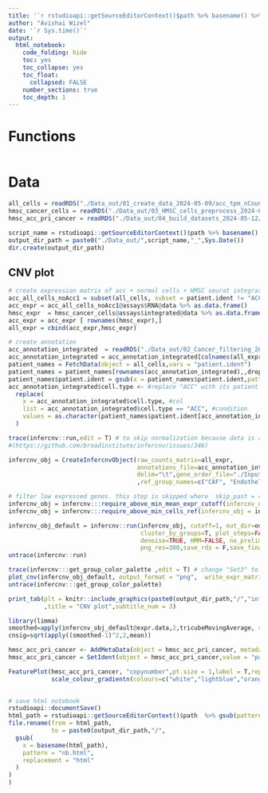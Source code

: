 ```yaml
---
title: '`r rstudioapi::getSourceEditorContext()$path %>% basename() %>% gsub(pattern = "\\.Rmd",replacement = "")`' 
author: "Avishai Wizel"
date: '`r Sys.time()`'
output: 
  html_notebook: 
    code_folding: hide
    toc: yes
    toc_collapse: yes
    toc_float: 
      collapsed: FALSE
    number_sections: true
    toc_depth: 1
---
```




# Functions

```r
```

# Data

```r
all_cells = readRDS("./Data_out/01_create_data_2024-05-09/acc_tpm_nCount_mito_no146_15k_with_ACC1.RDS")
hmsc_cancer_cells = readRDS("./Data_out/03_HMSC_cells_preprocess_2024-05-12/acc1_cancer_cells_2500features_integrated_V5.RDS")
hmsc_acc_pri_cancer = readRDS("./Data_out/04_build_datasets_2024-05-12/hmsc_acc_pri_cancer_processed.RDS")

```


```r
script_name = rstudioapi::getSourceEditorContext()$path %>% basename() %>% gsub(pattern = "\\.Rmd",replacement = "")
output_dir_path = paste0("./Data_out/",script_name,"_",Sys.Date())
dir.create(output_dir_path)

```


## CNV plot {.tabset}
```r
# create expression matrix of acc + normal cells + HMSC seurat integrated
acc_all_cells_noAcc1 = subset(all_cells, subset = patient.ident != "ACC1")
acc_expr = acc_all_cells_noAcc1@assays$RNA@data %>% as.data.frame()
hmsc_expr  = hmsc_cancer_cells@assays$integrated@data %>% as.data.frame()
acc_expr = acc_expr [ rownames(hmsc_expr),]
all_expr = cbind(acc_expr,hmsc_expr)

# create annotation
acc_annotation_integrated  = readRDS("./Data_out/02_Cancer_filtering_2024-05-12/cell_types.RDS")
acc_annotation_integrated = acc_annotation_integrated[colnames(all_expr),,drop = F]
patient_names = FetchData(object = all_cells,vars = "patient.ident") 
patient_names = patient_names[rownames(acc_annotation_integrated),,drop=F] 
patient_names$patient.ident = gsub(x = patient_names$patient.ident,pattern = "^ACC1$",replacement = "HMSC")
acc_annotation_integrated$cell.type <- #replace "ACC" with its patient name e.g "ACC7"
  replace(
    x = acc_annotation_integrated$cell.type, #col
    list = acc_annotation_integrated$cell.type == "ACC", #condition
    values = as.character(patient_names$patient.ident[acc_annotation_integrated$cell.type == "ACC"]) # replace with "ACC" patient names
  )
```



```r
trace(infercnv::run,edit = T) # to skip normalization because data is already normelized. change to skip_past = 4 in line 87
#(https://github.com/broadinstitute/infercnv/issues/346)
```


```r

infercnv_obj = CreateInfercnvObject(raw_counts_matrix=all_expr, 
                                    annotations_file=acc_annotation_integrated,
                                    delim="\t",gene_order_file="./Input_data/CNV/gencode_v19_gene_pos.txt"
                                    ,ref_group_names=c("CAF", "Endothelial", "WBC")) #groups of normal cells

# filter low expressed genes. this step is skipped where  skip_past = 4, so it needed to be done manually:
infercnv_obj = infercnv:::require_above_min_mean_expr_cutoff(infercnv_obj = infercnv_obj,min_mean_expr_cutoff = 1) 
infercnv_obj = infercnv:::require_above_min_cells_ref(infercnv_obj = infercnv_obj,min_cells_per_gene = 3)

infercnv_obj_default = infercnv::run(infercnv_obj, cutoff=1, out_dir=output_dir_path,
                                     cluster_by_groups=T, plot_steps=FALSE,
                                     denoise=TRUE, HMM=FALSE, no_prelim_plot=TRUE,
                                     png_res=300,save_rds = F,save_final_rds = T)
untrace(infercnv::run)


```


```r
trace(infercnv:::get_group_color_palette ,edit = T) # change "Set3" to "Set1" for more distinguishable colors
plot_cnv(infercnv_obj_default, output_format = "png",  write_expr_matrix = FALSE,out_dir = output_dir_path,png_res	=800,obs_title = "Malignant cells",ref_title = "Normal cells",contig_cex = 2, title = "Copy number variation")
untrace(infercnv:::get_group_color_palette)
```

```r
print_tab(plt = knitr::include_graphics(paste0(output_dir_path,"/","infercnv.png"))
          ,title = "CNV plot",subtitle_num = 3)
```


```r
library(limma)
smoothed=apply(infercnv_obj_default@expr.data,2,tricubeMovingAverage, span=0.01)
cnsig=sqrt(apply((smoothed-1)^2,2,mean))

hmsc_acc_pri_cancer <- AddMetaData(object = hmsc_acc_pri_cancer, metadata = cnsig, col.name = "copynumber")
hmsc_acc_pri_cancer = SetIdent(object = hmsc_acc_pri_cancer,value = "patient.ident")

FeaturePlot(hmsc_acc_pri_cancer, "copynumber",pt.size = 1,label = T,repel = T)+
            scale_colour_gradientn(colours=c("white","lightblue","orange","red","darkred"))
         

```


```r
# save html notebook
rstudioapi::documentSave()
html_path = rstudioapi::getSourceEditorContext()$path  %>% gsub(pattern = "Rmd",replacement = "nb.html")
file.rename(from = html_path, 
            to = paste0(output_dir_path,"/",
  gsub(
    x = basename(html_path),
    pattern = "nb.html",
    replacement = "html"
  )
)
)
```
